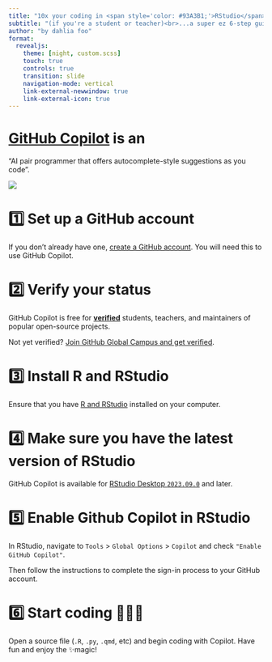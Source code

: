 ```yaml
---
title: "10x your coding in <span style='color: #93A3B1;'>RStudio</span> with <span style='color: #FADF63;'>GitHub Copilot</span> for 🆓"
subtitle: "(if you're a student or teacher)<br>...a super ez 6-step guide"
author: "by dahlia foo"
format:
  revealjs:
    theme: [night, custom.scss]
    touch: true
    controls: true
    transition: slide
    navigation-mode: vertical
    link-external-newwindow: true
    link-external-icon: true
---
```


# [GitHub Copilot](https://docs.github.com/en/copilot) is an

“AI pair programmer that offers autocomplete-style suggestions as you code”.

![](images/clipboard-1556786454.png)

# 1️⃣ Set up a GitHub account

If you don't already have one, [create a GitHub account](https://github.com/join?return_to=%2Flogin%2Foauth%2Fauthorize%3Fclient_id%3Dde7e3b6548f2ed9bbceb%26redirect_uri%3Dhttps%253A%252F%252Feducation.github.com%252Fauth%252Fgithubber%252Fcallback%26response_type%3Dcode%26scope%3Dread%253Auser%26state%3Dd8c442f70778987acc6b4d0e9d81501b0397e067b0285510&source=oauth). You will need this to use GitHub Copilot.

# 2️⃣ Verify your status

GitHub Copilot is free for [**verified**]{.underline} students, teachers, and maintainers of popular open-source projects.

Not yet verified? [Join GitHub Global Campus and get verified](https://education.github.com/discount_requests/application).

# 3️⃣ Install R and RStudio

Ensure that you have [R and RStudio](https://posit.co/download/rstudio-desktop/) installed on your computer.

# 4️⃣ Make sure you have the latest version of RStudio

GitHub Copilot is available for [RStudio Desktop `2023.09.0`](https://posit.co/download/rstudio-desktop/) and later.

# 5️⃣ Enable Github Copilot in RStudio

In RStudio, navigate to `Tools` \> `Global Options` \> `Copilot` and check `"Enable GitHub Copilot"`.

Then follow the instructions to complete the sign-in process to your GitHub account.

# 6️⃣ Start coding 👩🏻‍💻

Open a source file (`.R`, `.py`, `.qmd`, etc) and begin coding with Copilot. Have fun and enjoy the ✨magic!
